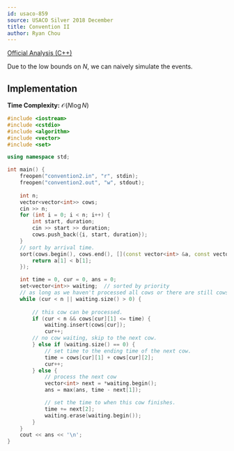 ```yaml
---
id: usaco-859
source: USACO Silver 2018 December
title: Convention II
author: Ryan Chou
---
```


[Official Analysis (C++)](http://www.usaco.org/current/data/sol_convention2_silver_dec18.html)

Due to the low bounds on $N$, we can naively simulate the events.

## Implementation
**Time Complexity:** $\mathcal{O}(N \log N)$

<LanguageSection>
<CPPSection>

```cpp
#include <iostream>
#include <cstdio>
#include <algorithm>
#include <vector>
#include <set>

using namespace std;

int main() {
	freopen("convention2.in", "r", stdin);
	freopen("convention2.out", "w", stdout);
	
	int n;
	vector<vector<int>> cows;
	cin >> n;
	for (int i = 0; i < n; i++) {
		int start, duration;
		cin >> start >> duration;
		cows.push_back({i, start, duration});
	}
	// sort by arrival time.
	sort(cows.begin(), cows.end(), [](const vector<int> &a, const vector<int> &b) {
		return a[1] < b[1];
	});

	int time = 0, cur = 0, ans = 0;
	set<vector<int>> waiting;  // sorted by priority
	// as long as we haven't processed all cows or there are still cows waiting.
	while (cur < n || waiting.size() > 0) {
		
		// this cow can be processed.
		if (cur < n && cows[cur][1] <= time) {
			waiting.insert(cows[cur]);
			cur++;
		// no cow waiting, skip to the next cow.
		} else if (waiting.size() == 0) {
			// set time to the ending time of the next cow.
			time = cows[cur][1] + cows[cur][2];
			cur++;
		} else {
			// process the next cow
			vector<int> next = *waiting.begin();
			ans = max(ans, time - next[1]);

			// set the time to when this cow finishes.
			time += next[2];
			waiting.erase(waiting.begin());
		}
	}
	cout << ans << '\n';
}
```
</CPPSection>
</LanguageSection>
